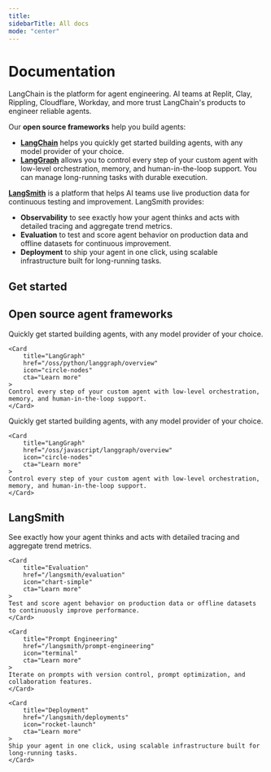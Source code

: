 ```yaml
---
title:
sidebarTitle: All docs
mode: "center"
---
```


# Documentation

LangChain is the platform for agent engineering. AI teams at Replit, Clay, Rippling, Cloudflare, Workday, and more trust LangChain's products to engineer reliable agents.

Our **open source frameworks** help you build agents:

- [**LangChain**](/oss/python/langchain/overview) helps you quickly get started building agents, with any model provider of your choice.
- [**LangGraph**](/oss/python/langgraph/overview) allows you to control every step of your custom agent with low-level orchestration, memory, and human-in-the-loop support. You can manage long-running tasks with durable execution.

[**LangSmith**](/langsmith/home) is a platform that helps AI teams use live production data for continuous testing and improvement. LangSmith provides:

- **Observability** to see exactly how your agent thinks and acts with detailed tracing and aggregate trend metrics.
- **Evaluation** to test and score agent behavior on production data and offline datasets for continuous improvement.
- **Deployment** to ship your agent in one click, using scalable infrastructure built for long-running tasks.

## Get started

<CardGroup cols={4}>

<Card title="Build your first agent" icon="gear" href="/oss/python/langchain/quickstart" cta="Get started" />

<Card title="Sign up for LangSmith" icon="screwdriver-wrench" href="https://smith.langchain.com/" cta="Try LangSmith" />

<Card title="Send your first trace" icon="monitor-waveform" href="/langsmith/integrations" cta="Get started" />

<Card title="Build an advanced agent" icon="gears" href="/oss/python/langgraph/quickstart" cta="Get started"/>

</CardGroup>

## Open source agent frameworks

<Tabs>
<Tab title="Python" icon="python">

<CardGroup cols={2}>
    <Card
        title="LangChain"
        href="/oss/python/langchain/overview"
        icon="link"
        cta="Learn more"
    >
    Quickly get started building agents, with any model provider of your choice.
    </Card>

    <Card
        title="LangGraph"
        href="/oss/python/langgraph/overview"
        icon="circle-nodes"
        cta="Learn more"
    >
    Control every step of your custom agent with low-level orchestration, memory, and human-in-the-loop support.
    </Card>

</CardGroup>

</Tab>
<Tab title="JavaScript" icon="js">
<CardGroup cols={2}>
    <Card
        title="LangChain"
        href="/oss/javascript/langchain/overview"
        icon="link"
        cta="Learn more"
    >
    Quickly get started building agents, with any model provider of your choice.
    </Card>

    <Card
        title="LangGraph"
        href="/oss/javascript/langgraph/overview"
        icon="circle-nodes"
        cta="Learn more"
    >
    Control every step of your custom agent with low-level orchestration, memory, and human-in-the-loop support.
    </Card>

</CardGroup>
</Tab>
</Tabs>

## LangSmith

<CardGroup cols={1}>
    <Card
        title="Observability"
        href="/langsmith/observability"
        icon="magnifying-glass"
        cta="Learn more"
    >
    See exactly how your agent thinks and acts with detailed tracing and aggregate trend metrics.
    </Card>

    <Card
        title="Evaluation"
        href="/langsmith/evaluation"
        icon="chart-simple"
        cta="Learn more"
    >
    Test and score agent behavior on production data or offline datasets to continuously improve performance.
    </Card>

    <Card
        title="Prompt Engineering"
        href="/langsmith/prompt-engineering"
        icon="terminal"
        cta="Learn more"
    >
    Iterate on prompts with version control, prompt optimization, and collaboration features.
    </Card>

    <Card
        title="Deployment"
        href="/langsmith/deployments"
        icon="rocket-launch"
        cta="Learn more"
    >
    Ship your agent in one click, using scalable infrastructure built for long-running tasks.
    </Card>

</CardGroup>


